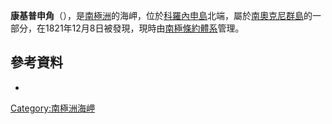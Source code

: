 {{Coord|60|31|S|45|41|W|source:GNIS|display=title}}

'''康基普申角'''（{{lang-en|Conception Point}}），是[[南極洲|南極洲]]的海岬，位於[[科羅內申島|科羅內申島]]北端，屬於[[南奧克尼群島|南奧克尼群島]]的一部分，在1821年12月8日被發現，現時由[[南極條約體系|南極條約體系]]管理。

==參考資料==
* {{usgs-gazetteer|id=3014}}

{{Antarctica-geo-stub}}
[[Category:南極洲海岬|Category:南極洲海岬]]